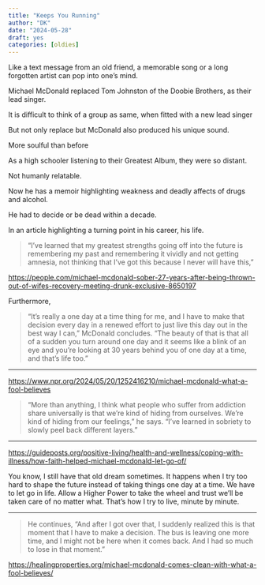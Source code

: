```yaml
---
title: "Keeps You Running"
author: "DK"
date: "2024-05-28"
draft: yes
categories: [oldies]
---
```


Like a text message from an old friend, a memorable song or a long forgotten artist can pop into one's mind.

Michael McDonald replaced Tom Johnston of the Doobie Brothers, as their lead singer.

It is difficult to think of a group as same, when fitted with a new lead singer

But not only replace but McDonald also produced his unique sound.

More soulful than before

As a high schooler listening to their Greatest Album, they were so distant.

Not humanly relatable.

Now he has a memoir highlighting weakness and deadly affects of drugs and alcohol.

He had to decide or be dead within a decade.

In an article highlighting a turning point in his career, his life.

> "I've learned that my greatest strengths going off into the future is remembering my past and remembering it vividly and not getting amnesia, not thinking that I've got this because I never will have this,"

<https://people.com/michael-mcdonald-sober-27-years-after-being-thrown-out-of-wifes-recovery-meeting-drunk-exclusive-8650197>

Furthermore,

> "It's really a one day at a time thing for me, and I have to make that decision every day in a renewed effort to just live this day out in the best way I can," McDonald concludes. "The beauty of that is that all of a sudden you turn around one day and it seems like a blink of an eye and you're looking at 30 years behind you of one day at a time, and that's life too."

------------------------------------------------------------------------

<https://www.npr.org/2024/05/20/1252416210/michael-mcdonald-what-a-fool-believes>

> "More than anything, I think what people who suffer from addiction share universally is that we're kind of hiding from ourselves. We're kind of hiding from our feelings," he says. "I've learned in sobriety to slowly peel back different layers."

------------------------------------------------------------------------

<https://guideposts.org/positive-living/health-and-wellness/coping-with-illness/how-faith-helped-michael-mcdonald-let-go-of/>

You know, I still have that old dream sometimes. It happens when I try too hard to shape the future instead of taking things one day at a time. We have to let go in life. Allow a Higher Power to take the wheel and trust we’ll be taken care of no matter what. That’s how I try to live, minute by minute.

------------------------------------------------------------------------

> He continues, “And after I got over that, I suddenly realized this is that moment that I have to make a decision. The bus is leaving one more time, and I might not be here when it comes back. And I had so much to lose in that moment.”

<https://healingproperties.org/michael-mcdonald-comes-clean-with-what-a-fool-believes/>
